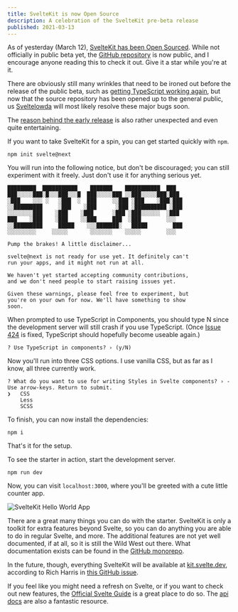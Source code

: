 ```yaml
---
title: SvelteKit is now Open Source
description: A celebration of the SvelteKit pre-beta release
published: 2021-03-13
---
```



As of yesterday (March 12),
[SvelteKit has been Open Sourced](https://twitter.com/SvelteSociety/status/1370157702144348164).
While not officially in public beta yet, the
[GitHub repository](https://github.com/sveltejs/kit) is now public, and I
encourage anyone reading this to check it out. Give it a star while you're at
it.

There are obviously still many wrinkles that need to be ironed out before the
release of the public beta, such as
[getting TypeScript working again](https://github.com/sveltejs/kit/issues/424),
but now that the source repository has been opened up to the general public, us
[Sveltelowda](https://twitter.com/sveltejs/status/1226662581449953280) will most
likely resolve these major bugs soon.

The
[reason behind the early release](https://www.reddit.com/r/sveltejs/comments/m337r7/sveltekit_repository_is_now_public_on_github/)
is also rather unexpected and even quite entertaining.

If you want to take SvelteKit for a spin, you can get started quickly with
`npm`.

```
npm init svelte@next
```

You will run into the following notice, but don't be discouraged; you can still
experiment with it freely. Just don't use it for anything serious yet.

```
█████████  ███████████    ███████    ███████████  ███
███░░░░░███░█░░░███░░░█  ███░░░░░███ ░░███░░░░░███░███
░███    ░░░ ░   ░███  ░  ███     ░░███ ░███    ░███░███
░░█████████     ░███    ░███      ░███ ░██████████ ░███
░░░░░░░░███    ░███    ░███      ░███ ░███░░░░░░  ░███
███    ░███    ░███    ░░███     ███  ░███        ░░░
░░█████████     █████    ░░░███████░   █████        ███
░░░░░░░░░     ░░░░░       ░░░░░░░    ░░░░░        ░░░

Pump the brakes! A little disclaimer...

svelte@next is not ready for use yet. It definitely can't
run your apps, and it might not run at all.

We haven't yet started accepting community contributions,
and we don't need people to start raising issues yet.

Given these warnings, please feel free to experiment, but
you're on your own for now. We'll have something to show
soon.
```

When prompted to use TypeScript in Components, you should type N since the
development server will still crash if you use TypeScript. (Once
[Issue 424](https://github.com/sveltejs/kit/issues/424) is fixed, TypeScript
should hopefully become useable again.)

```
? Use TypeScript in components? › (y/N)
```

Now you'll run into three CSS options. I use vanilla CSS, but as far as I know,
all three currently work.

```
? What do you want to use for writing Styles in Svelte components? › - Use arrow-keys. Return to submit.
❯   CSS
    Less
    SCSS
```

To finish, you can now install the dependencies:

```
npm i
```

That's it for the setup.

To see the starter in action, start the development server.

```
npm run dev
```

Now, you can visit `localhost:3000`, where you'll be greeted with a cute little
counter app.

<Image src={helloWorld} alt="SvelteKit Hello World App" />

There are a great many things you can do with the starter. SvelteKit is only a
toolkit for extra features beyond Svelte, so you can do anything you are able to
do in regular Svelte, and more. The additional features are not yet well
documented, if at all, so it is still the Wild West out there. What
documentation exists can be found in the
[GitHub monorepo](https://github.com/sveltejs/kit/tree/master/documentation/docs).

In the future, though, everything SvelteKit will be available at
[kit.svelte.dev](https://kit.svelte.dev), according to Rich Harris in
[this GitHub issue](https://github.com/sveltejs/kit/issues/244).

If you feel like you might need a refresh on Svelte, or if you want to check out
new features, the [Official Svelte Guide](https://svelte.dev/tutorial/basics) is
a great place to do so. The [api docs](https://svelte.dev/docs) are also a
fantastic resource.
